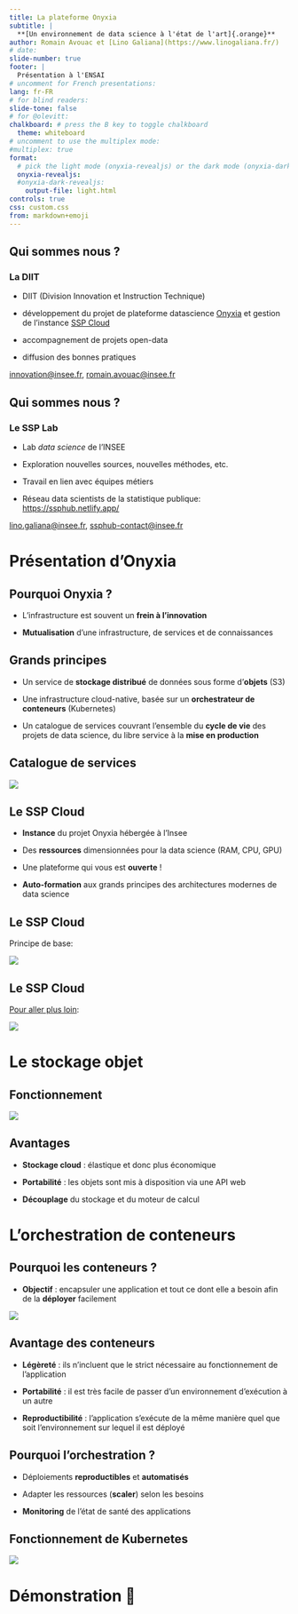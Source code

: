 ```yaml
---
title: La plateforme Onyxia
subtitle: |
  **[Un environnement de data science à l'état de l'art]{.orange}**
author: Romain Avouac et [Lino Galiana](https://www.linogaliana.fr/)
# date: 
slide-number: true
footer: |
  Présentation à l'ENSAI
# uncomment for French presentations:
lang: fr-FR
# for blind readers:
slide-tone: false
# for @olevitt:
chalkboard: # press the B key to toggle chalkboard
  theme: whiteboard
# uncomment to use the multiplex mode:
#multiplex: true
format:
  # pick the light mode (onyxia-revealjs) or the dark mode (onyxia-dark-revealjs)
  onyxia-revealjs:
  #onyxia-dark-revealjs:
    output-file: light.html
controls: true
css: custom.css
from: markdown+emoji
---
```



## Qui sommes nous ?

### La DIIT

- DIIT (Division Innovation et Instruction Technique)

- développement du projet de plateforme datascience [Onyxia](https://github.com/InseeFrLab/onyxia) et gestion de l'instance [SSP Cloud](https://datalab.sspcloud.fr)

- accompagnement de projets open-data

- diffusion des bonnes pratiques

<innovation@insee.fr>, <romain.avouac@insee.fr>


## Qui sommes nous ?

### Le SSP Lab

- Lab _data science_ de l'INSEE

- Exploration nouvelles sources, nouvelles méthodes, etc.

- Travail en lien avec équipes métiers

- Réseau data scientists de la statistique publique: [https://ssphub.netlify.app/](https://ssphub.netlify.app/)

<lino.galiana@insee.fr>, <ssphub-contact@insee.fr>


# Présentation d'Onyxia

## Pourquoi Onyxia ?

- L'infrastructure est souvent un **frein à l'innovation**

- **Mutualisation** d'une infrastructure, de services et de connaissances

## Grands principes

- Un service de **stockage distribué** de données sous forme d'**objets** (S3)

- Une infrastructure cloud-native, basée sur un **orchestrateur de conteneurs** (Kubernetes)

- Un catalogue de services couvrant l'ensemble du **cycle de vie** des projets de data science, du libre service à la **mise en production**

## Catalogue de services

![](img/catalogue.png)

## Le SSP Cloud

- **Instance** du projet Onyxia hébergée à l'Insee

- Des **ressources** dimensionnées pour la data science (RAM, CPU, GPU)

- Une plateforme qui vous est **ouverte** !

- **Auto-formation** aux grands principes des architectures modernes de data science

## Le SSP Cloud

Principe de base:

![](https://ensae-reproductibilite.github.io/website/workflow2.png)

## Le SSP Cloud

[Pour aller plus loin](https://ssphub.netlify.app/post/onyxia/):

![](img/ssphub.png)

# Le stockage objet

## Fonctionnement

![](img/minio.png)

## Avantages

- **Stockage cloud** : élastique et donc plus économique

- **Portabilité** : les objets sont mis à disposition via une API web

- **Découplage** du stockage et du moteur de calcul

# L'orchestration de conteneurs

## Pourquoi les conteneurs ?

- **Objectif** : encapsuler une application et tout ce dont elle a besoin afin de la **déployer** facilement

![](img/server-vm-container.png)

## Avantage des conteneurs

- **Légèreté** : ils n'incluent que le strict nécessaire au fonctionnement de l'application

- **Portabilité** : il est très facile de passer d'un environnement d'exécution à un autre

- **Reproductibilité** : l'application s'exécute de la même manière quel que soit l'environnement sur lequel il est déployé

## Pourquoi l'orchestration ?

- Déploiements **reproductibles** et **automatisés**

- Adapter les ressources (**scaler**) selon les besoins

- **Monitoring** de l'état de santé des applications

## Fonctionnement de Kubernetes

![](img/kubernetes-archi.png)


# Démonstration 🚀
